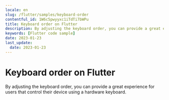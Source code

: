 ```yaml
---
locale: en
slug: /flutter/samples/keyboard-order
contentful_id: 1W6c5pwyyxc1iTdTi7bWPu
title: Keyboard order on Flutter
description: By adjusting the keyboard order, you can provide a great experience for users that control their device using a hardware keyboard.
keywords: [Flutter code sample]
date: 2023-01-23
last_update:
  date: 2023-01-23
---
```


# Keyboard order on Flutter

By adjusting the keyboard order, you can provide a great experience for users that control their device using a hardware keyboard.

<CodeSample id="keyboard-order" locale="en" platform="flutter"/>
